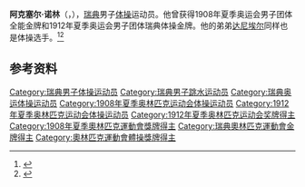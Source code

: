 {{NoteTA|G1=Sports}}
'''阿克塞尔·诺林'''（{{lang-sv|Axel Norling}}，{{bd|1884年|4月16日|1964年|5月7日}}），[[瑞典|瑞典]]男子[[体操|体操]]运动员。他曾获得1908年夏季奥运会男子团体全能金牌和1912年夏季奥运会男子团体瑞典体操金牌。他的弟弟[[达尼埃尔·诺林|达尼埃尔]]同样也是体操选手。<ref>{{Cite web|title=Axel NORLING|url=https://www.olympic.org/axel-norling|accessdate=2021-03-21|work=International Olympic Committee|archive-date=2017-11-17|archive-url=https://web.archive.org/web/20171117014927/https://www.olympic.org/Axel-Norling|dead-url=no}}</ref><ref name=sr>{{cite Sports-Reference |name=Axel Norling |url=https://www.sports-reference.com/olympics/athletes/no/axel-norling-1.html|archive-url=https://web.archive.org/web/20200417101308/https://www.sports-reference.com/olympics/athletes/no/axel-norling-1.html|archive-date=2020-04-17|accessdate=2021-03-22}}</ref>

== 参考资料 ==
{{reflist}}

{{奥林匹克运动会体操比赛男子团体全能冠军|1908}}

{{Authority control}}
{{DEFAULTSORT:Norling, Axel}}
[[Category:瑞典男子体操运动员|Category:瑞典男子体操运动员]]
[[Category:瑞典男子跳水运动员|Category:瑞典男子跳水运动员]]
[[Category:瑞典奥运体操运动员|Category:瑞典奥运体操运动员]]
[[Category:1908年夏季奥林匹克运动会体操运动员|Category:1908年夏季奥林匹克运动会体操运动员]]
[[Category:1912年夏季奥林匹克运动会体操运动员|Category:1912年夏季奥林匹克运动会体操运动员]]
[[Category:1912年夏季奥林匹克运动会奖牌得主|Category:1912年夏季奥林匹克运动会奖牌得主]]
[[Category:1908年夏季奧林匹克運動會獎牌得主|Category:1908年夏季奧林匹克運動會獎牌得主]]
[[Category:瑞典奧林匹克運動會金牌得主|Category:瑞典奧林匹克運動會金牌得主]]
[[Category:奧林匹克運動會體操獎牌得主|Category:奧林匹克運動會體操獎牌得主]]